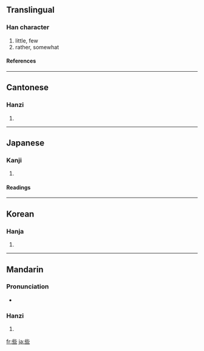 ==Translingual==
===Han character===
{{Han char|rn=7|rad=二|as=06|sn=8|four=2110<sub>1</sub>|canj=卜心一一 (YPMM)}}
# little, few
# rather, somewhat
====References====
{{Han ref|kx=0087.100|dkj=00268|dj=0183.160|hdz=21441.080|uh=4E9B|ud=20123|bh=A8C7|bd=43207}}
----
==Cantonese==
===Hanzi===
{{yue-hanzi|jyut=|y=se1}}
# {{defn|Cantonese}}
----
==Japanese==
===Kanji===
{{ja-kanji|grade=|rs=二06}}
# {{defn|Japanese}}
====Readings====
{{ja-readings|on=[[さ]] (sa), [[しゃ]] (sha)|kun=[[いささか]] (isasaka)}}
----
==Korean==
===Hanja===
{{ko-hanja|hangeul=사|rv=sa|mr=sa}}
# {{defn|Korean}}
----
==Mandarin==
===Pronunciation===
*{{audio|zh-xiē.ogg|audio}}

===Hanzi===
{{cmn-hanzi|pin=[[sā]] ([[sa1]]), [[suò]] ([[suo4]]), [[xiē]] ([[xie1]])|wg=sa<sup>1</sup>, so<sup>4</sup>, hsieh<sup>1</sup>}}
# {{defn|Mandarin}}

[[fr:些]]
[[ja:些]]